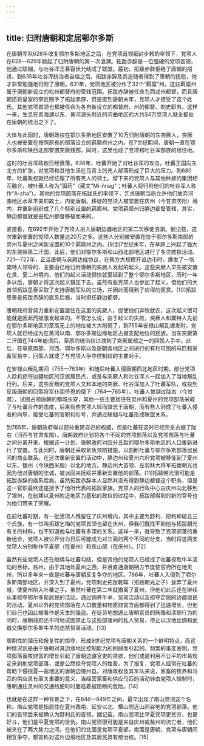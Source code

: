 ```yaml
---
---
---
```

title: 归附唐朝和定居鄂尔多斯
---



在唐朝军队628年收复鄂尔多斯地区之后，在党项首领细封步赖的率领下，党项人在628—629年掀起了归附唐朝的第一次浪潮。拓跋赤辞是一位强硬的党项首领，他通过联姻，与吐谷浑王慕容伏允结成了联盟。最初，拓跋赤辞拒绝了唐朝的招诱，到635年吐谷浑统治者自缢之后，拓跋赤辞及其追随者得到了唐朝的抚慰，他才非常勉强地归附了唐朝。631年，党项地区被分作了32个“羁縻”州，这些羁縻州属于唐朝新设立的松州都督府的管辖范围。拓跋赤辞被任命为西戎州都督，而且唐朝还将皇室的李姓赐予了拓跋赤辞，但是直到唐朝末年，党项人才接受了这个姓氏。其他党项首领也都被任命为各自新设立的都督府、州的都督、刺史职务。这样一来，生息在青海湖以东、黄河源头附近的河曲地区的大约34万党项人就全都处在唐朝的统治之下了。

大体与此同时，唐朝政权在鄂尔多斯地区安置了10万归附唐朝的东突厥人，突厥人也被安置在按照原有的部落设立的羁縻府州之内。在7世纪期间，唐朝一直在鄂尔多斯和陕西北部安置突厥残部，同时，这里也成了党项和吐谷浑部族的居住地。

这时的吐谷浑政权已经衰落，638年，吐蕃开始了对吐谷浑的攻击。吐蕃王国向东北方的扩张，对党项和其他生活在马背上的羌人部落形成了巨大的压力。到680年，吐蕃政权就已经征服了所有羌人的领土。留下来的党项人与其他种族的集团相互融合，被吐蕃人称为“弭药”（藏文“Mi-ñnag”；吐蕃人将归附他们的吐谷浑人称作“A-zha”）。其他的党项部落在拓跋氏的率领下，乞求唐朝当局允许他们放弃河曲地区水草丰美的故土，内徙唐朝。移徙的党项人被安置在庆州（今甘肃庆阳）境内，并重新组织成了几个特别设置的羁縻州。党项羁縻州归静边都督管辖，其实，静边都督就是由松州都督移植而来的。

紧接着，在692年开始了党项人进入唐朝边疆地区的第二次移徙浪潮。据记载，这次重新安置的党项人数量达20万之多。这些人分别被安置在位于鄂尔多斯南部的灵州与夏州之间新设置的10个羁縻州之内。[9]到7世纪末年，在草原上兴起了强大的东突厥第二汗国，此后，他们对鄂尔多斯和山西北部地区进行了多次掳掠活动。721—722年，正当唐朝与突厥达成协议，在朔方大规模开设边市时，爆发了一场粟特人领导的、主要由已经归附唐朝的突厥人发起的起义。这些突厥人早先被安置在灵、夏二州境内，他们的起义活动很快就蔓延到了整个鄂尔多斯地区，历时一年多以后，唐朝才将这次起义镇压下去。虽然有些党项人也参加了起义，但他们的大首领拓跋思泰采取了支持唐朝军队的立场，并因此而得到了应得的奖赏。[10]拓跋思泰是拓跋赤辞的直系后裔，当时担任静边都督。

唐朝政府曾努力重新安置居住在这里的突厥人，促使他们弃牧就农，这次起义很可能就是因此而被激发起来的。不管怎么说，由于起义的失败，突厥人和粟特人先前在鄂尔多斯地区的至高无上的地位被大大削弱了，到755年安禄山叛乱爆发时，党项人就已经成为在黄河以南、鄂尔多斯边缘地区占据支配地位的民族。当东突厥第二汗国在744年崩溃后，草原的统治权过渡到了突厥属部之一的回鹘人手中。此后，在草原南部、河西、鄂尔多斯以及唐朝各地区之间进行的有利可图的马匹和家畜贸易中，回鹘人就成了与党项人争夺控制权的主要对手。

在安禄山叛乱期间（755—763年）和随后吐蕃入侵唐朝西北地区时期，部分党项人趁机掠夺边疆地区的汉族居民点，或是与突厥人和吐谷浑人一起加入了当地叛乱行列。后来，这些反叛的党项人又和本地的突厥、吐谷浑加入了吐蕃军队，或投到反叛唐朝的回鹘将军仆固怀恩的麾下（764—765年）。吐蕃人曾越过陇右（今甘肃），试图占领唐朝的都城长安，其他一些主要居住在灵州和夏州的党项部落采取了与吐蕃合作的态度，后来有些党项人转而效忠于唐朝，而有些人则成了吐蕃入侵者的向导，接受吐蕃的官职和衔号，并通过联姻与吐蕃形成联盟关系。

到765年，唐朝政府得以部分重建自己的权威，但是吐蕃在这时已经完全占据了陇右（河西与甘肃东部）。唐朝政府计划将各个不同的党项部落以及党项部落与吐蕃之间分离开来，根据这一计划，唐朝政府对四分五裂的鄂尔多斯地区的人口重新进行了安置。与此同时，唐朝还采取紧急预防措施，以割断吐蕃与鄂尔多斯部落居民间的商业联系。在这次重新安置的活动中，静边州和夏州六府党项被移徙到了夏州以东、银州（今陕西米脂）以北的地方。静边州大首领、左羽林大将军拓跋朝光也因为他对唐朝的忠诚，被派回来抚绥并重新安置他的部落。[11]拓跋朝光很可能是拓跋赤辞的直系后裔。虽然拓跋赤辞本人显然并没有得到静边都督这个职务，但是这一官职最终还是授予了他所代表的拓跋家族。党项人的行政中心由庆州向北移到了银州，在创建以夏州附近地区为基础的政权的过程中，拓跋部得到的新的官号也为他们带来了荣耀。

在前吐蕃时期，有一批党项人残留在了庆州境内，其中主要为野利、把利和破丑三个氏族，有一位叫拓跋乞梅的党项首领也留在庆州，但我们既找不到他与拓跋朝光有关的材料，也不知道他与吐蕃有多深的关系。这样一来，就导致了党项部落的重新组合，党项人被公开分为日后可能成为对立面的两个不同的分支，当时将这两支党项人分别称作平夏部（在夏州）和东山部（在庆州）。[12]

虽然有些党项人还在继续与吐蕃勾结，但是其他的党项人已经成了吐蕃掠取牛羊活动的目标。盐州，由于其地处夏州之西，并且直通唐朝朔方节度使官府所在地灵州，所以多年来一直是吐蕃与唐朝反复争夺的地区。786年，吐蕃人入侵到了鄂尔多斯南部地区，并深入到了夏州，党项刺史拓跋乾晖（拓跋朝光之子）放弃了夏州城，使夏州陷入吐蕃之手。虽然吐蕃在第二年就撤离了夏州，但他们此后还在继续从事掠夺鄂尔多斯居民的活动。通过饲养牛羊、贸易活动以及掠夺定居的边疆居民的活动，夏州以外的党项部落在人口数量和物质财富方面都得到了迅速增长，但他们自己也因此被看作是天生的强盗。在徒劳地想遏止唐朝官员的贿赂和渎职行为的同时，唐朝政府还不时地试图禁止与这些部落间的私人贸易，停止以汉地丝绸和武器交换鄂尔多斯牛羊的违禁贸易活动。[13]

周期性的镇压和报复性的掠夺，形成9世纪党项与唐朝关系的一个鲜明特点，而这种情况则是由于唐朝对其边缘地区控制能力的削弱而引起的。频繁的事变表明，党项部落畜牧财富的增长引起了唐朝边疆官吏的贪欲，他们或是利用不公平的市易规定来剥削党项部落，或是公然掠夺党项人的牲畜。为了报复，党项人经常在吐蕃的帮助下侵掠夏—盐地区的唐朝边境州县。对唐政权及其军队来说，家畜的牧养和马匹的供应具有至关重要的意义，当经营家畜和供应马匹的活动转由党项人控制时，唐朝通往灵州的交通线便时时面临着被阻断的危险。[14]

也就是在这样一种背景之下，在846—849年之间，最早出现了南山党项这个名称。南山党项是指居住在夏州西南、延安以北、横山附近山间谷地的党项部落。他们的首领后来被确认为野利氏的首领。据记载，南山党项比平夏党项更贫穷，也更好斗，他们是平夏党项的世仇。南山党项很可能是来自庆州或盐州的流亡者，他们被夹在了两大势力之间，在他们的北面是党项平夏部，南面是唐朝，党项与唐朝间相互争夺，都宣称对这片边境地区及其居民具有统治权。[15]